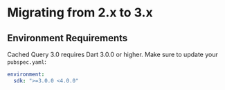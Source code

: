
# Migrating from 2.x to 3.x

## Environment Requirements

Cached Query 3.0 requires Dart 3.0.0 or higher. Make sure to update your `pubspec.yaml`:

```yaml
environment:
  sdk: ">=3.0.0 <4.0.0"
```

<QueryStateMigration />
<ConfigChanges />
<DataTypeChanges />
<BaseClasses />
